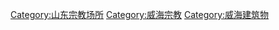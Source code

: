 [[Category:山东宗教场所|Category:山东宗教场所]]
[[Category:威海宗教|Category:威海宗教]]
[[Category:威海建筑物|Category:威海建筑物]]